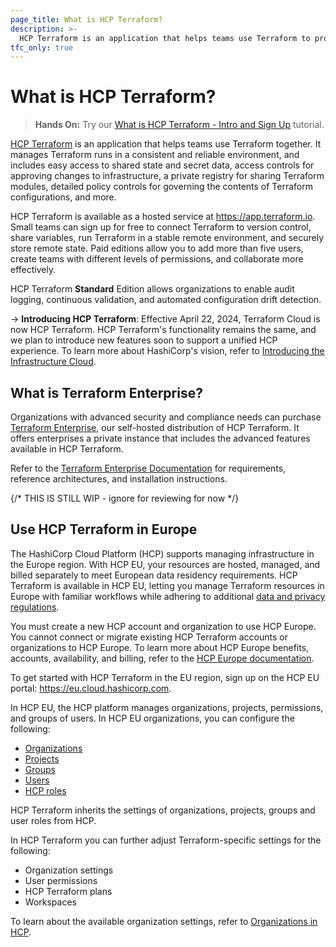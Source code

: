 ```yaml
---
page_title: What is HCP Terraform?
description: >-
  HCP Terraform is an application that helps teams use Terraform to provision infrastructure. Learn how HCP Terraform can help you collaborate, manage remote state, and automate workflows.
tfc_only: true
---
```


# What is HCP Terraform?

> **Hands On:** Try our [What is HCP Terraform - Intro and Sign Up](/terraform/tutorials/cloud-get-started/cloud-sign-up) tutorial.

[HCP Terraform](https://cloud.hashicorp.com/products/terraform) is an application that helps teams use Terraform together. It manages Terraform runs in a consistent and reliable environment, and includes easy access to shared state and secret data, access controls for approving changes to infrastructure, a private registry for sharing Terraform modules, detailed policy controls for governing the contents of Terraform configurations, and more.

HCP Terraform is available as a hosted service at <https://app.terraform.io>. Small teams can sign up for free to connect Terraform to version control, share variables, run Terraform in a stable remote environment, and securely store remote state. Paid editions allow you to add more than five users, create teams with different levels of permissions, and collaborate more effectively.

HCP Terraform **Standard** Edition allows organizations to enable audit logging, continuous validation, and automated configuration drift detection.

-> **Introducing HCP Terraform**: Effective April 22, 2024, Terraform Cloud is now HCP Terraform. HCP Terraform's functionality remains the same, and we plan to introduce new features soon to support a unified HCP experience. To learn more about HashiCorp's vision, refer to [Introducing the Infrastructure Cloud](https://www.hashicorp.com/blog/introducing-the-infrastructure-cloud).

## What is Terraform Enterprise?

Organizations with advanced security and compliance needs can purchase [Terraform Enterprise](/terraform/enterprise), our self-hosted distribution of HCP Terraform. It offers enterprises a private instance that includes the advanced features available in HCP Terraform.

Refer to the [Terraform Enterprise Documentation](/terraform/enterprise) for requirements, reference architectures, and installation instructions.


<!-- BEGIN: TFC:only name:hcp-eu -->


{/* THIS IS STILL WIP - ignore for reviewing for now */}
## Use HCP Terraform in Europe

The HashiCorp Cloud Platform (HCP) supports managing infrastructure in the Europe region. With HCP EU, your resources are hosted, managed, and billed separately to meet European data residency requirements. HCP Terraform is available in HCP EU, letting you manage Terraform resources in Europe with familiar workflows while adhering to additional [data and privacy regulations](https://www.hashicorp.com/en/trust/eu).

You must create a new HCP account and organization to use HCP Europe. You cannot connect or migrate existing HCP Terraform accounts or organizations to HCP Europe. To learn more about HCP Europe benefits, accounts, availability, and billing, refer to the [HCP Europe documentation](/hcp/docs/hcp/europe).

To get started with HCP Terraform in the EU region, sign up on the HCP EU portal: <https://eu.cloud.hashicorp.com>.

In HCP EU, the HCP platform manages organizations, projects, permissions, and groups of users. In HCP EU organizations, you can configure the following:

- [Organizations](/hcp/docs/hcp/admin/orgs)
- [Projects](/hcp/docs/hcp/admin/projects)
- [Groups](/hcp/docs/hcp/iam/groups)
- [Users](/hcp/docs/hcp/iam/users)
- [HCP roles](/hcp/docs/hcp/iam/access-management#roles-permissions)

HCP Terraform inherits the settings of organizations, projects, groups and user roles from HCP.

In HCP Terraform you can further adjust Terraform-specific settings for the following:
- Organization settings
- User permissions
- HCP Terraform plans
- Workspaces

To learn about the available organization settings, refer to [Organizations in HCP](/hcp/docs/hcp/admin/orgs).


<!-- END: TFC:only name:hcp-eu -->
